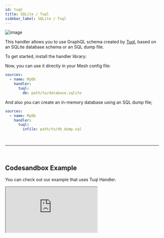 ```yaml
---
id: tuql
title: SQLite / Tuql
sidebar_label: SQLite / Tuql
---
```

![image](https://user-images.githubusercontent.com/20847995/79220131-228d5480-7e5c-11ea-8faa-63083653573b.png)

This handler allows you to use GraphQL schema created by [Tuql](https://github.com/bradleyboy/tuql), based on an SQLite database schema or an SQL dump file.

To get started, install the handler library:

<PackageInstall packages="@graphql-mesh/tuql" />

Now, you can use it directly in your Mesh config file:

```yaml
sources:
  - name: MyDb
    handler:
      tuql:
        db: path/to/database.sqlite
```

And also you can create an in-memory database using an SQL dump file;

```yaml
sources:
  - name: MyDb
    handler:
      tuql:
        infile: path/to/db_dump.sql
```



<p>&nbsp;</p>

------

<p>&nbsp;</p>


## Codesandbox Example

You can check out our example that uses Tuql Handler.

<iframe
     src="https://codesandbox.io/embed/github/Urigo/graphql-mesh/tree/master/examples/sqlite-chinook?fontsize=14&hidenavigation=1&theme=dark&module=%2F.meshrc.yml"
     style={{width:"100%", height:"500px", border:"0", borderRadius: "4px", overflow:"hidden"}}
     title="chinook-example"
     allow="geolocation; microphone; camera; midi; vr; accelerometer; gyroscope; payment; ambient-light-sensor; encrypted-media; usb"
     sandbox="allow-modals allow-forms allow-popups allow-scripts allow-same-origin"/>




<p>&nbsp;</p>

------

<p>&nbsp;</p>


## Config API Reference

{@import ../generated-markdown/TuqlHandler.generated.md}
